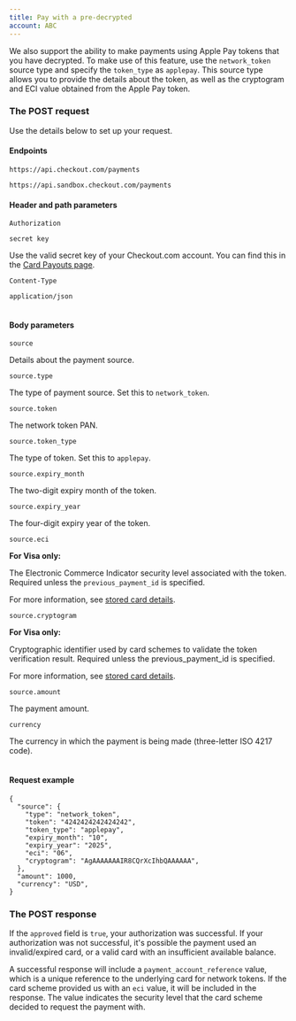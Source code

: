 ```yaml
---
title: Pay with a pre-decrypted
account: ABC
---
```


We also support the ability to make payments using Apple Pay tokens that you have decrypted. To make use of this feature, use the `network_token` source type and specify the `token_type` as `applepay`. This source type allows you to provide the details about the token, as well as the cryptogram and ECI value obtained from the Apple Pay token.

### The POST request

Use the details below to set up your request.

#### Endpoints

<tabs>
<tab title="Live" active>
<LineCodeWrapper type="post">

`https://api.checkout.com/payments`

</LineCodeWrapper>
</tab>
<tab title="SandBox">
<LineCodeWrapper type="post">

`https://api.sandbox.checkout.com/payments`

</LineCodeWrapper>
</tab>
</tabs>

#### Header and path parameters

<Table>
<TableHead headers={['Header', 'Value']} />
<TableBody>
<TableRow>
<TableCell>

`Authorization`

<StatusTag type="required" />
</TableCell>
<TableCell>

`secret key`

<InfoBox>

Use the valid secret key of your Checkout.com account. You can find this in the [Card Payouts page](https://docs.checkout.com/preview/drafts/abc/card-payouts).

</InfoBox>
</TableCell>
</TableRow>
<TableRow>
<TableCell>

`Content-Type`

<StatusTag type="required" />
</TableCell>
<TableCell>

`application/json`

</TableCell>
</TableRow>

</TableBody>
</Table>

#### Body parameters

<Table>
<TableHead headers={['Field name', 'Description']} />
<TableBody>
<TableRow>
<TableCell>

`source`

<StatusTag type="required" />
<TypeTag type="object" />
</TableCell>
<TableCell>

Details about the payment source.

</TableCell>
</TableRow>
<TableRow>
<TableCell>

`source.type`

<StatusTag type="required" />
<TypeTag type="string" />
</TableCell>
<TableCell>

The type of payment source. Set this to `network_token`.

</TableCell>
</TableRow>
<TableRow>
<TableCell>

`source.token`

<StatusTag type="required" />
<TypeTag type="string" />
</TableCell>
<TableCell>

The network token PAN.

</TableCell>
</TableRow>
<TableRow>
<TableCell>

`source.token_type`

<StatusTag type="required" />
<TypeTag type="string" />
</TableCell>
<TableCell>

The type of token. Set this to `applepay`.

</TableCell>
</TableRow>
<TableRow>
<TableCell>

`source.expiry_month`

<StatusTag type="required" />
<TypeTag type="string" />
</TableCell>
<TableCell>

The two-digit expiry month of the token.

</TableCell>
</TableRow>
<TableRow>
<TableCell>

`source.expiry_year`

<StatusTag type="required" />
<TypeTag type="string" />
</TableCell>
<TableCell>

The four-digit expiry year of the token.

</TableCell>
</TableRow>
<TableRow>
<TableCell>

`source.eci`

<StatusTag type="required" />
<TypeTag type="string" />
</TableCell>
<TableCell>

**For Visa only:**

The Electronic Commerce Indicator security level associated with the token. Required unless the `previous_payment_id` is specified.

For more information, see [stored card details](/display/DOCS/Requirements+for+stored+payment+details).

</TableCell>
</TableRow>
<TableRow>
<TableCell>

`source.cryptogram`

<StatusTag type="required" />
<TypeTag type="string" />
</TableCell>
<TableCell>

**For Visa only:**

Cryptographic identifier used by card schemes to validate the token verification result. Required unless the previous\_payment\_id is specified.

For more information, see [stored card details](/display/DOCS/Requirements+for+stored+payment+details).

</TableCell>
</TableRow>
<TableRow>
<TableCell>

`source.amount`

<StatusTag type="required" />
<TypeTag type="integer" />
</TableCell>
<TableCell>

The payment amount.

</TableCell>
</TableRow>
<TableRow>
<TableCell>

`currency`

<StatusTag type="required" />
<TypeTag type="string" />
</TableCell>
<TableCell>

The currency in which the payment is being made (three-letter ISO 4217 code).

</TableCell>
</TableRow>
</TableBody>
</Table>

#### Request example

    {
      "source": {
        "type": "network_token",
        "token": "4242424242424242",
        "token_type": "applepay",
        "expiry_month": "10",
        "expiry_year": "2025",
        "eci": "06",
        "cryptogram": "AgAAAAAAAIR8CQrXcIhbQAAAAAA",
      },
      "amount": 1000,
      "currency": "USD",
    }

### The POST response

If the `approved` field is `true`, your authorization was successful. If your authorization was not successful, it's possible the payment used an invalid/expired card, or a valid card with an insufficient available balance.

A successful response will include a `payment_account_reference` value, which is a unique reference to the underlying card for network tokens. If the card scheme provided us with an `eci` value, it will be included in the response. The value indicates the security level that the card scheme decided to request the payment with.
